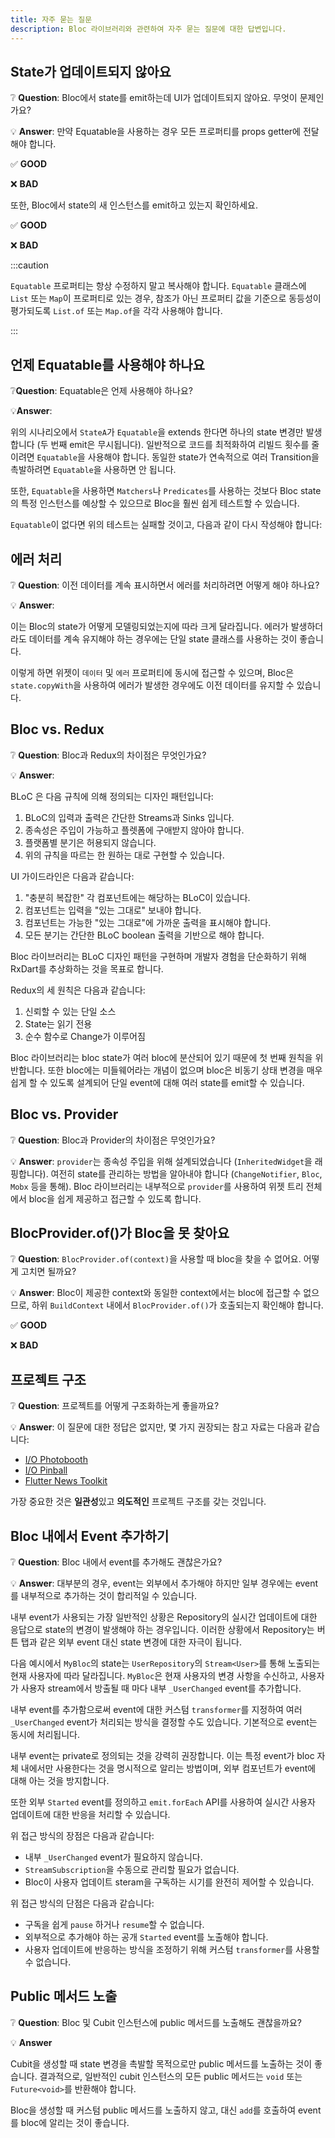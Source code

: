 ```yaml
---
title: 자주 묻는 질문
description: Bloc 라이브러리와 관련하여 자주 묻는 질문에 대한 답변입니다.
---
```



## State가 업데이트되지 않아요

❔ **Question**: Bloc에서 state를 emit하는데 UI가 업데이트되지 않아요. 무엇이
문제인가요?

💡 **Answer**: 만약 Equatable을 사용하는 경우 모든 프로퍼티를 props getter에
전달해야 합니다.

✅ **GOOD**

<StateNotUpdatingGood1Snippet />

❌ **BAD**

<StateNotUpdatingBad1Snippet />

<StateNotUpdatingBad2Snippet />

또한, Bloc에서 state의 새 인스턴스를 emit하고 있는지 확인하세요.

✅ **GOOD**

<StateNotUpdatingGood2Snippet />

<StateNotUpdatingGood3Snippet />

❌ **BAD**

<StateNotUpdatingBad3Snippet />

:::caution

`Equatable` 프로퍼티는 항상 수정하지 말고 복사해야 합니다. `Equatable` 클래스에
`List` 또는 `Map`이 프로퍼티로 있는 경우, 참조가 아닌 프로퍼티 값을 기준으로
동등성이 평가되도록 `List.of` 또는 `Map.of`을 각각 사용해야 합니다.

:::

## 언제 Equatable를 사용해야 하나요

❔**Question**: Equatable은 언제 사용해야 하나요?

💡**Answer**:

<EquatableEmitSnippet />

위의 시나리오에서 `StateA`가 `Equatable`을 extends 한다면 하나의 state 변경만
발생합니다 (두 번째 emit은 무시됩니다). 일반적으로 코드를 최적화하여 리빌드
횟수를 줄이려면 `Equatable`을 사용해야 합니다. 동일한 state가 연속적으로 여러
Transition을 촉발하려면 `Equatable`을 사용하면 안 됩니다.

또한, `Equatable`을 사용하면 `Matchers`나 `Predicates`를 사용하는 것보다 Bloc
state의 특정 인스턴스를 예상할 수 있으므로 Bloc을 훨씬 쉽게 테스트할 수
있습니다.

<EquatableBlocTestSnippet />

`Equatable`이 없다면 위의 테스트는 실패할 것이고, 다음과 같이 다시 작성해야
합니다:

<NoEquatableBlocTestSnippet />

## 에러 처리

❔ **Question**: 이전 데이터를 계속 표시하면서 에러를 처리하려면 어떻게 해야
하나요?

💡 **Answer**:

이는 Bloc의 state가 어떻게 모델링되었는지에 따라 크게 달라집니다. 에러가
발생하더라도 데이터를 계속 유지해야 하는 경우에는 단일 state 클래스를 사용하는
것이 좋습니다.

<SingleStateSnippet />

이렇게 하면 위젯이 `데이터` 및 `에러` 프로퍼티에 동시에 접근할 수 있으며, Bloc은
`state.copyWith`을 사용하여 에러가 발생한 경우에도 이전 데이터를 유지할 수
있습니다.

<SingleStateUsageSnippet />

## Bloc vs. Redux

❔ **Question**: Bloc과 Redux의 차이점은 무엇인가요?

💡 **Answer**:

BLoC 은 다음 규칙에 의해 정의되는 디자인 패턴입니다:

1. BLoC의 입력과 출력은 간단한 Streams과 Sinks 입니다.
2. 종속성은 주입이 가능하고 플렛폼에 구애받지 않아야 합니다.
3. 플랫폼별 분기은 허용되지 않습니다.
4. 위의 규칙을 따르는 한 원하는 대로 구현할 수 있습니다.

UI 가이드라인은 다음과 같습니다:

1. "충분히 복잡한" 각 컴포넌트에는 해당하는 BLoC이 있습니다.
2. 컴포넌트는 입력을 "있는 그대로" 보내야 합니다.
3. 컴포넌트는 가능한 "있는 그대로"에 가까운 출력을 표시해야 합니다.
4. 모든 분기는 간단한 BLoC boolean 출력을 기반으로 해야 합니다.

Bloc 라이브러리는 BLoC 디자인 패턴을 구현하며 개발자 경험을 단순화하기 위해
RxDart를 추상화하는 것을 목표로 합니다.

Redux의 세 원칙은 다음과 같습니다:

1. 신뢰할 수 있는 단일 소스
2. State는 읽기 전용
3. 순수 함수로 Change가 이루어짐

Bloc 라이브러리는 bloc state가 여러 bloc에 분산되어 있기 때문에 첫 번째 원칙을
위반합니다. 또한 bloc에는 미들웨어라는 개념이 없으며 bloc은 비동기 상태 변경을
매우 쉽게 할 수 있도록 설계되어 단일 event에 대해 여러 state를 emit할 수
있습니다.

## Bloc vs. Provider

❔ **Question**: Bloc과 Provider의 차이점은 무엇인가요?

💡 **Answer**: `provider`는 종속성 주입을 위해 설계되었습니다
(`InheritedWidget`을 래핑합니다). 여전히 state를 관리하는 방법을 알아내야 합니다
(`ChangeNotifier`, `Bloc`, `Mobx` 등을 통해). Bloc 라이브러리는 내부적으로
`provider`를 사용하여 위젯 트리 전체에서 bloc을 쉽게 제공하고 접근할 수 있도록
합니다.

## BlocProvider.of()가 Bloc을 못 찾아요

❔ **Question**: `BlocProvider.of(context)`을 사용할 때 bloc을 찾을 수 없어요.
어떻게 고치면 될까요?

💡 **Answer**: Bloc이 제공한 context와 동일한 context에서는 bloc에 접근할 수
없으므로, 하위 `BuildContext` 내에서 `BlocProvider.of()`가 호출되는지 확인해야
합니다.

✅ **GOOD**

<BlocProviderGood1Snippet />

<BlocProviderGood2Snippet />

❌ **BAD**

<BlocProviderBad1Snippet />

## 프로젝트 구조

❔ **Question**: 프로젝트를 어떻게 구조화하는게 좋을까요?

💡 **Answer**: 이 질문에 대한 정답은 없지만, 몇 가지 권장되는 참고 자료는 다음과
같습니다:

- [I/O Photobooth](https://github.com/flutter/photobooth)
- [I/O Pinball](https://github.com/flutter/pinball)
- [Flutter News Toolkit](https://github.com/flutter/news_toolkit)

가장 중요한 것은 **일관성**있고 **의도적인** 프로젝트 구조를 갖는 것입니다.

## Bloc 내에서 Event 추가하기

❔ **Question**: Bloc 내에서 event를 추가해도 괜찮은가요?

💡 **Answer**: 대부분의 경우, event는 외부에서 추가해야 하지만 일부 경우에는
event를 내부적으로 추가하는 것이 합리적일 수 있습니다.

내부 event가 사용되는 가장 일반적인 상황은 Repository의 실시간 업데이트에 대한
응답으로 state의 변경이 발생해야 하는 경우입니다. 이러한 상황에서 Repository는
버튼 탭과 같은 외부 event 대신 state 변경에 대한 자극이 됩니다.

다음 예시에서 `MyBloc`의 state는 `UserRepository`의 `Stream<User>`를 통해
노출되는 현재 사용자에 따라 달라집니다. `MyBloc`은 현재 사용자의 변경 사항을
수신하고, 사용자가 사용자 stream에서 방출될 때 마다 내부 `_UserChanged` event를
추가합니다.

<BlocInternalAddEventSnippet />

내부 event를 추가함으로써 event에 대한 커스텀 `transformer`를 지정하여 여러
`_UserChanged` event가 처리되는 방식을 결정할 수도 있습니다. 기본적으로 event는
동시에 처리됩니다.

내부 event는 private로 정의되는 것을 강력히 권장합니다. 이는 특정 event가 bloc
자체 내에서만 사용한다는 것을 명시적으로 알리는 방법이며, 외부 컴포넌트가
event에 대해 아는 것을 방지합니다.

<BlocInternalEventSnippet />

또한 외부 `Started` event를 정의하고 `emit.forEach` API를 사용하여 실시간 사용자
업데이트에 대한 반응을 처리할 수 있습니다.

<BlocExternalForEachSnippet />

위 접근 방식의 장점은 다음과 같습니다:

- 내부 `_UserChanged` event가 필요하지 않습니다.
- `StreamSubscription`을 수동으로 관리할 필요가 없습니다.
- Bloc이 사용자 업데이트 steram을 구독하는 시기를 완전히 제어할 수 있습니다.

위 접근 방식의 단점은 다음과 같습니다:

- 구독을 쉽게 `pause` 하거나 `resume`할 수 없습니다.
- 외부적으로 추가해야 하는 공개 `Started` event를 노출해야 합니다.
- 사용자 업데이트에 반응하는 방식을 조정하기 위해 커스텀 `transformer`를 사용할
  수 없습니다.

## Public 메서드 노출

❔ **Question**: Bloc 및 Cubit 인스턴스에 public 메서드를 노출해도 괜찮을까요?

💡 **Answer**

Cubit을 생성할 때 state 변경을 촉발할 목적으로만 public 메서드를 노출하는 것이
좋습니다. 결과적으로, 일반적인 cubit 인스턴스의 모든 public 메서드는 `void` 또는
`Future<void>`를 반환해야 합니다.

Bloc을 생성할 때 커스텀 public 메서드를 노출하지 않고, 대신 `add`를 호출하여
event를 bloc에 알리는 것이 좋습니다.
